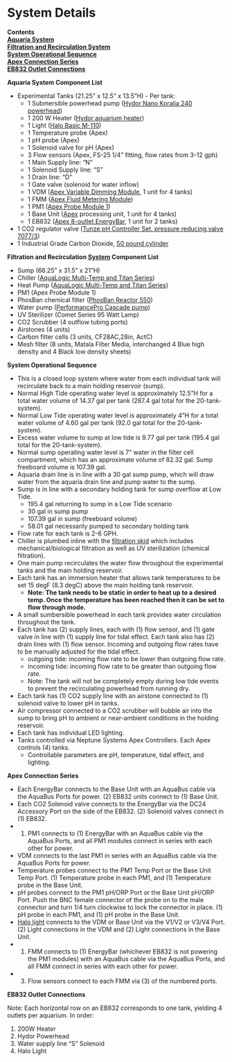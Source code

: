 # System Details

**Contents**  
[**Aquaria System**](#Tank_System)  
[**Filtration and Recirculation System**](#Filtration_and_Recirculation_System)  
[**System Operational Sequence**](#System_Operational_Sequence)  
[**Apex Connection Series**](#Apex_Connection_Series)  
[**EB832 Outlet Connections**](#EB832_Outlet_Connections)  


<a name="Tank_System"></a> **Aquaria System Component List**

- Experimental Tanks (21.25” x 12.5” x 13.5”H) - Per tank:  
  - 1 Submersible powerhead pump ([Hydor Nano Koralia 240 powerhead](/Manuals/Hydor_Nano_Pump.pdf))  
  - 1 200 W Heater ([Hydor aquarium heater](/Manuals/Hydor_Heater.pdf))  
  - 1 Light ([Halo Basic M-110](/Manuals/Apex_Halo.pdf))  
  - 1 Temperature probe (Apex)  
  - 1 pH probe (Apex)  
  - 1 Solenoid valve for pH (Apex)  
  - 3 Flow sensors (Apex, FS-25 1/4" fitting, flow rates from 3-12 gph)  
  - 1 Main Supply line: "N"
  - 1 Solenoid Supply line: "S"
  - 1 Drain line: "D"
  - 1 Gate valve (solenoid for water inflow)  
  - 1 VDM ([Apex Variable Dimming Module](/Manuals/VDM_manual.pdf), 1 unit for 4 tanks)  
  - 1 FMM ([Apex Fluid Metering Module](https://www.neptunesystems.com/getstarted/fmk/))  
  - 1 PM1 ([Apex Probe Module 1](/Manuals/PM1_manual.pdf))  
  - 1 Base Unit ([Apex](/Manuals/Apex_Comprehensive_Reference_Manual.pdf) processing unit, 1 unit for 4 tanks)  
  - 1 EB832 ([Apex 8-outlet EnergyBar](/Manuals/EB832_Guide.pdf), 1 unit for 2 tanks)  
- 1 CO2 regulator valve ([Tunze pH Controller Set, pressure reducing valve   7077/3](/Manuals/Tunze_CO2_Regulator.pdf))  
- 1 Industrial Grade Carbon Dioxide, [50 pound cylinder](https://www.airgas.com/product/Gases/Industrial-Application-Gases/Carbon-Dioxide---Industrial/p/CD%2050)  
  
<a name="Filtration_and_Recirculation_System"></a> **Filtration and Recirculation [System](/Manuals/Filtration_Skid_Build_Package.pdf) Component List**

- Sump (66.25” x 31.5” x 21”H)  
- Chiller ([AquaLogic Multi-Temp and Titan Series](/Manuals/AquaLogic_Chiller.pdf))  
- Heat Pump ([AquaLogic Multi-Temp and Titan Series](/Manuals/AquaLogic_Chiller.pdf))  
- PM1 (Apex Probe Module 1)  
- PhosBan chemical filter ([PhosBan Reactor 550](/Manuals/Phosban_Reactor.pdf))  
- Water pump ([PerformancePro Cascade pump](/Manuals/Complete_Cascade.pdf))  
- UV Sterilizer (Comet Series 95 Watt Lamp)  
- CO2 Scrubber (4 outflow tubing ports) 
- Airstones (4 units)  
- Carbon filter cells (3 units, CF28AC,28in, ActC)  
- Mesh filter (8 units, Matala Filter Media, interchanged 4 Blue high density and 4 Black low density sheets)  

<a name="System_Operational_Sequence"></a> **System Operational Sequence**

- This is a closed loop system where water from each individual tank will recirculate back to a main holding reservoir (sump).  
- Normal High Tide operating water level is approximately 12.5"H for a total water volume of 14.37 gal per tank (287.4 gal total for the 20-tank-system).  
- Normal Low Tide operating water level is approximately 4"H for a total water volume of 4.60 gal per tank (92.0 gal total for the 20-tank-system).  
- Excess water volume to sump at low tide is 9.77 gal per tank (195.4 gal total for the 20-tank-system).  
- Normal sump operating water level is 7" water in the filter cell compartment, which has an approximate volume of 82.32 gal.  Sump freeboard volume is 107.39 gal.  
- Aquaria drain line is in line with a 30 gal sump pump, which will draw water from the aquaria drain line and pump water to the sump.
- Sump is in line with a secondary holding tank for sump overflow at Low Tide.
  - 195.4 gal returning to sump in a Low Tide scenario
  - 30 gal in sump pump
  - 107.39 gal in sump (freeboard volume)
  - 58.01 gal necessarily pumped to secondary holding tank
- Flow rate for each tank is  2-6 GPH.  
- Chiller is plumbed inline with the [filtration skid](/Manuals/Filtration_Skid_Build_Package.pdf) which includes mechanical/biological filtration as well as UV sterilization (chemical filtration).  
- One main pump recirculates the water flow throughout the experimental tanks and the main holding reservoir.  
- Each tank has an immersion heater that allows tank temperatures to be set 15 degF (8.3 degC) above the main holding tank reservoir.  
  - **Note: The tank needs to be static in order to heat up to a desired temp.  Once the temperature has been reached then it can be set to flow through mode.**  
- A small sumbersible powerhead in each tank provides water circulation throughout the tank.  
- Each tank has (2) supply lines, each with (1) flow sensor, and (1) gate valve in line with (1) supply line for tidal effect.  Each tank also has (2) drain lines with (1) flow sensor.  Incoming and outgoing flow rates have to be manually adjusted for the tidal effect.  
  - outgoing tide: incoming flow rate to be lower than outgoing flow rate.  
  - incoming tide: incoming flow rate to be greater than outgoing flow rate.  
  - Note: The tank will not be completely empty during low tide events to prevent the recirculating powerhead from running dry.  
- Each tank has (1) CO2 supply line with an airstone connected to (1) solenoid valve to lower pH in tanks.  
- Air compressor connected to a CO2 scrubber will bubble air into the sump to bring pH to ambient or near-ambient conditions in the holding reservoir.  
- Each tank has individual LED lighting.  
- Tanks controlled via Neptune Systems Apex Controllers.  Each Apex controls (4) tanks.  
  - Controllable parameters are pH, temperature, tidal effect, and lighting.  


<a name="Apex_Connection_Series"></a> **Apex Connection Series**

- Each EnergyBar connects to the Base Unit with an AquaBus cable via the AquaBus Ports for power.  (2) EB832 units connect to (1) Base Unit.  
- Each CO2 Solenoid valve connects to the EnergyBar via the DC24 Accessory Port on the side of the EB832.  (2) Solenoid valves connect in (1) EB832.  
- (1) PM1 connects to (1) EnergyBar with an AquaBus cable via the AquaBus Ports, and all PM1 modules connect in series with each other for power.    
- VDM connects to the last PM1 in series with an AquaBus cable via the AquaBus Ports for power.  
- Temperature probes connect to the PM1 Temp Port or the Base Unit Temp Port.  (1) Temperature probe in each PM1, and (1) Temperature probe in the Base Unit.  
- pH probes connect to the PM1 pH/ORP Port or the Base Unit pH/ORP Port.  Push the BNC female connector of the probe on to the male connector and turn 1/4 turn clockwise to lock the connector in place.  (1) pH probe in each PM1, and (1) pH probe in the Base Unit.  
- [Halo light](/Manuals/HALO_Quick_Start_Guide.pdf) connects to the VDM or Base Unit via the V1/V2 or V3/V4 Port.  (2) Light connections in the VDM and (2) Light connections in the Base Unit.  
- (1) FMM connects to (1) EnergyBar (whichever EB832 is not powering the PM1 modules) with an AquaBus cable via the AquaBus Ports, and all FMM connect in series with each other for power.  
- (3) Flow sensors connect to each FMM via (3) of the numbered ports.  

<a name="EB832_Outlet_Connections"></a> **EB832 Outlet Connections**

Note: Each horizontal row on an EB832 corresponds to one tank, yielding 4 outlets per aquarium. In order:  

1. 200W Heater  
1. Hydor Powerhead 
1. Water supply line "S" Solenoid  
1. Halo Light  
